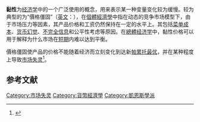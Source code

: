 {{NoteTA
|1=zh-hans:微观经济学;zh-hant:微觀經濟學;zh-tw:個體經濟學;
|2=zh-hans:粘性价格;zh-hant:黏性價格;zh-tw:價格僵固;
}}
'''黏性'''为[[经济学|经济学]]中的一个广泛使用的概念，用来表示某一种变量变化较为缓慢。较为典型的为“價格僵固”（[[英文|英文]]：'''{{lang|en|Sticky Prices}}'''），在[[個體經濟學|個體經濟學]]中指在动态的竞争市场模型下，由于市场压力等因素，其产品价格和工资仍然保持在一定的水平上。其包括[[菜单成本|菜单成本]]、[[货币幻觉|货币幻觉]]、[[不完全信息|不完全信息]]和公平性考虑等原因。在[[總體经济学|總體经济学]]中，黏性价格可以用于解释为什么市场在[[长期和短期|短期]]内难以达到平衡。

價格僵固使产品的价格不能随着经济而立刻变化到达新[[帕累托最优|帕累托最优]]，并在某种程度上导致[[市场失灵|市场失灵]]<ref name="a">{{cite book 
| language = en 
| author = Dsavid L.Weimer 
| coauthors = Aidan R.Vining 
| title = Policy Analysis: Concepts and Practice 
| year = 2005
| url =  https://archive.org/details/policyanalysisco0000weim_u3o9
| location =  
| publisher = Pearson: Prentice Hall 
| id = Fourth Edition 
| isbn = 013183001-5 
| pages = 128页 }}</ref>。

==参考文献==
<div class="references-small">
<references></references>
</div>

{{经济学小作品}}
{{Macroeconomics}}

[[Category:市场失灵|Category:市场失灵]]
[[Category:貨幣經濟學|Category:貨幣經濟學]]
[[Category:凱恩斯學派|Category:凱恩斯學派]]